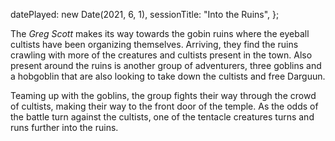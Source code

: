   datePlayed: new Date(2021, 6, 1),
  sessionTitle: "Into the Ruins",
};

The _Greg Scott_ makes its way towards the gobin ruins where the eyeball cultists have been organizing themselves.
Arriving, they find the ruins crawling with more of the creatures and cultists present in the town.
Also present around the ruins is another group of adventurers, three goblins and a hobgoblin that are also looking to take down the cultists and free Darguun.

Teaming up with the goblins, the group fights their way through the crowd of cultists, making their way to the front door of the temple.
As the odds of the battle turn against the cultists, one of the tentacle creatures turns and runs further into the ruins.
